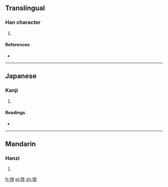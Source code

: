 ==Translingual==

===Han character===
{{Han char|rn=9|rad=人|as=09|sn=11|four=|canj=人卜月月 (OYBB)|ids=⿰[[亻]][[帝]]}}

# {{defn|Han|sort=人09}}

====References====
* {{Han ref|kx=0110.280|dkj=00860|dj=0236.120|hdz=10194.110|uh=5059|ud=20569}}

----

==Japanese==

===Kanji===
{{ja-kanji|grade=|rs=人09}}

# {{defn|lang=ja|sort=人09}}

====Readings====
* {{ja-readings|on=[[てい]] (tei), [[たい]] (tai)|kun=[[すぐれる]] (sugureru)}}

----

==Mandarin==

===Hanzi===
{{cmn-hanzi|pin=[[dì]] ([[di4]])|wg=ti<sup>4</sup>}}

# {{defn|lang=cmn|sort=人09}}

[[fr:偙]]
[[pl:偙]]
[[zh:偙]]